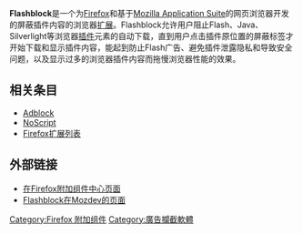 {{expand language|1=en|page=|time=2020-06-05T12:02:11+00:00}}
{{unreferenced|time=2020-06-05T12:02:11+00:00}}
{{NoteTA|G1=IT}}
{{Firefox TOC}}
'''Flashblock'''是一个为[[Firefox|Firefox]]和基于[[Mozilla_Application_Suite|Mozilla Application Suite]]的网页浏览器开发的屏蔽插件内容的浏览器[[Firefox扩展列表|扩展]]。Flashblock允许用户阻止Flash、Java、Silverlight等浏览器[[插件|插件]]元素的自动下载，直到用户点击插件原位置的屏蔽标签才开始下载和显示插件内容，能起到防止Flash广告、避免插件泄露隐私和导致安全问题，以及显示过多的浏览器插件内容而拖慢浏览器性能的效果。
==相关条目==
*[[Adblock|Adblock]]
*[[NoScript|NoScript]]
*[[Firefox扩展列表|Firefox扩展列表]]

==外部链接==
*[https://addons.mozilla.org/firefox/addon/flashblock/ 在Firefox附加组件中心页面]{{Dead link|date=2019年10月 |bot=InternetArchiveBot |fix-attempted=yes }}
*[http://flashblock.mozdev.org/ Flashblock在Mozdev的页面]{{Wayback|url=http://flashblock.mozdev.org/ |date=20120310172611 }}

{{software-stub}}
[[Category:Firefox_附加组件|Category:Firefox 附加组件]]
[[Category:廣告攔截軟體|Category:廣告攔截軟體]]